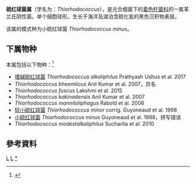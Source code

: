 {{Automatic taxobox
| taxon = Thiorhodococcus
| authority = Guyoneaud et al. 1998
| type_species = 小硫红球菌<br> ''Thiorhodococcus minus''
| type_species_authority = Guyoneaud et al. 1998
}}
'''硫红球菌属'''（学名为：''Thiorhodococcus''），是光合细菌下的[[着色杆菌科|着色杆菌科]]的一属革兰氏阴性菌。单个细胞球形。生长于海洋及湖泊含硫化氢的黑色沉积物表层。

该属的模式种为小硫红球菌 ''Thiorhodococcus minus''。

==下属物种==
本属包括以下物种：<ref>{{cite web |title=Thiorhodococcus Guyoneaud et al., 1998 |url=https://www.gbif.org/species/3222584 |website=GBIF}}</ref>
* [[嗜碱硫红球菌|嗜碱硫红球菌]] ''Thiorhodococcus alkaliphilus'' Prathyash Ushus et al. 2017
* ''Thiorhodococcus bheemlicus'' Anil Kumar et al. 2007，异名
* ''Thiorhodococcus fuscus'' Lakshmi et al. 2015
* ''Thiorhodococcus kakinadensis'' Anil Kumar et al. 2007
* ''Thiorhodococcus mannitoliphagus'' Rabold et al. 2006
* [[较小硫红球菌|较小硫红球菌]] ''Thiorhodococcus minor'' corrig. Guyoneaud et al. 1998
* [[小硫红球菌|小硫红球菌]] ''Thiorhodococcus minus'' Guyoneaud et al. 1998，拼写错误
* ''Thiorhodococcus modestalkaliphilus'' Sucharita et al. 2010

==參考資料==
{{Reflist}}

{{Taxonbar}}
[[Category:1992年描述的分类群|L]]
[[Category:着色杆菌科|L]]
[[Category:硫红球菌属|*]]